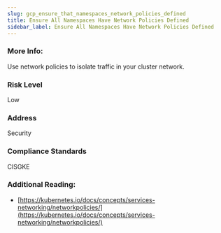 ```yaml
---
slug: gcp_ensure_that_namespaces_network_policies_defined
title: Ensure All Namespaces Have Network Policies Defined
sidebar_label: Ensure All Namespaces Have Network Policies Defined
---
```


### More Info:

Use network policies to isolate traffic in your cluster network.

### Risk Level

Low

### Address

Security

### Compliance Standards

CISGKE

### Additional Reading:

- [https://kubernetes.io/docs/concepts/services-networking/networkpolicies/](https://kubernetes.io/docs/concepts/services-networking/networkpolicies/) 

